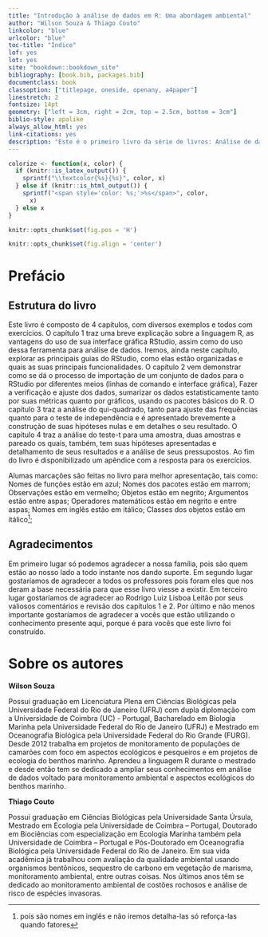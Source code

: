 ```yaml
---
title: "Introdução à análise de dados em R: Uma abordagem ambiental"
author: "Wilson Souza & Thiago Couto"
linkcolor: "blue"
urlcolor: "blue"
toc-title: "Índice"
lof: yes
lot: yes
site: "bookdown::bookdown_site"
bibliography: [book.bib, packages.bib]
documentclass: book
classoption: ["titlepage, oneside, openany, a4paper"]
linestretch: 2
fontsize: 14pt
geometry: ["left = 3cm, right = 2cm, top = 2.5cm, bottom = 3cm"]
biblio-style: apalike
always_allow_html: yes
link-citations: yes
description: "Este é o primeiro livro da série de livros: Análise de dados em R"
---
```


```r
colorize <- function(x, color) {
  if (knitr::is_latex_output()) {
    sprintf("\\textcolor{%s}{%s}", color, x)
  } else if (knitr::is_html_output()) {
    sprintf("<span style='color: %s;'>%s</span>", color, 
      x)
  } else x
}
```


```r
knitr::opts_chunk$set(fig.pos = 'H')
```


```r
knitr::opts_chunk$set(fig.align = 'center')
```

# Prefácio {-}

## Estrutura do livro {-}


Este livro é composto de 4 capítulos, com diversos exemplos e todos com exercícios. O capítulo 1 traz uma breve explicação sobre a linguagem R, as vantagens do uso de sua interface gráfica RStudio, assim como do uso dessa ferramenta para análise de dados. Iremos, ainda neste capítulo, explorar as principais guias do RStudio, como elas estão organizadas e quais as suas principais funcionalidades. O capítulo 2 vem demonstrar como se dá o processo de importação de um conjunto de dados para o RStudio por diferentes meios (linhas de comando e interface gráfica), Fazer a verificação e ajuste dos dados, sumarizar os dados estatisticamente tanto por suas métricas quanto por gráficos, usando os pacotes básicos do R. O capítulo 3 traz a análise do qui-quadrado, tanto para ajuste das frequências quanto para o teste de independência e é apresentado brevemente a construção de suas hipóteses nulas e em detalhes o seu resultado. O capítulo 4 traz a análise do teste-t para uma amostra, duas amostras e pareado os quais, também, tem suas hipóteses apresentadas e detalhamento de seus resultados e a análise de seus pressupostos. Ao fim do livro é disponibilizado um apêndice com a resposta para os exercícios.


Alumas marcações são feitas no livro para melhor apresentação, tais como: Nomes de funções estão em azul; Nomes dos pacotes estão em marrom; Observações estão em vermelho; Objetos estão em negrito; Argumentos estão entre aspas; Operadores matemáticos estão em negrito e entre aspas; Nomes em inglês estão em itálico; Classes dos objetos estão em itálico^[pois são nomes em inglês e não iremos detalha-las só reforça-las quando fatores];


## Agradecimentos {-}


Em primeiro lugar só podemos agradecer a nossa família, pois são quem estão ao nosso lado a todo instante nos dando suporte. Em segundo lugar gostaríamos de agradecer a todos os professores pois foram eles que nos deram a base necessária para que esse livro viesse a existir. Em terceiro lugar gostaríamos de agradecer ao Rodrigo Luiz Lisboa Leitão por seus valiosos comentários e revisão dos capítulos 1 e 2. Por último e não menos importante gostaríamos de agradecer a vocês que estão utilizando o conhecimento presente aqui, porque é para vocês que este livro foi construído.


# Sobre os autores {-}


**Wilson Souza**

Possui graduação em Licenciatura Plena em Ciências Biológicas pela Universidade Federal do Rio de Janeiro (UFRJ) com dupla diplomação com a Universidade de Coimbra (UC) - Portugal, Bacharelado em Biologia Marinha pela Universidade Federal do Rio de Janeiro (UFRJ) e Mestrado em Oceanografia Biológica pela Universidade Federal do Rio Grande (FURG). Desde 2012 trabalha em projetos de monitoramento de populações de camarões com foco em aspectos ecológicos e pesqueiros e em projetos de ecologia do benthos marinho. Aprendeu a linguagem R durante o mestrado e desde então tem se dedicado a ampliar seus conhecimentos em análise de dados voltado para monitoramento ambiental e aspectos ecológicos do benthos marinho.


**Thiago Couto**

Possui graduação em Ciências Biológicas pela Universidade Santa Úrsula, Mestrado em Ecologia pela Universidade de Coimbra – Portugal, Doutorado em Biociências com especialização em Ecologia Marinha também pela Universidade de Coimbra – Portugal e Pós-Doutorado em Oceanografia Biológica pela Universidade Federal do Rio de Janeiro. Em sua vida acadêmica já trabalhou com avaliação da qualidade ambiental usando organismos bentônicos, sequestro de carbono em vegetação de marisma, monitoramento ambiental, entre outras coisas. Nos últimos anos têm se dedicado ao monitoramento ambiental de costões rochosos e análise de risco de espécies invasoras.


